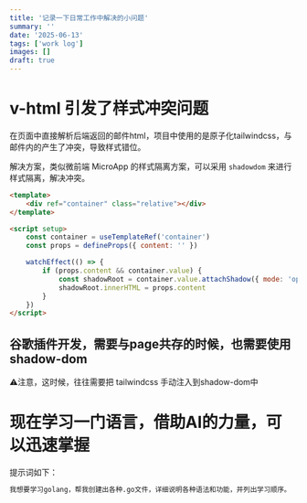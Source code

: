 ```yaml
---
title: '记录一下日常工作中解决的小问题'
summary: ''
date: '2025-06-13'
tags: ['work log']
images: []
draft: true
---
```


# v-html 引发了样式冲突问题

在页面中直接解析后端返回的邮件html，项目中使用的是原子化tailwindcss，与邮件内的产生了冲突，导致样式错位。

解决方案，类似微前端 MicroApp 的样式隔离方案，可以采用 `shadowdom` 来进行样式隔离，解决冲突。

```html
<template>
    <div ref="container" class="relative"></div>
</template>

<script setup>
    const container = useTemplateRef('container')
    const props = defineProps({ content: '' })

    watchEffect(() => {
        if (props.content && container.value) {
            const shadowRoot = container.value.attachShadow({ mode: 'open' })
            shadowRoot.innerHTML = props.content
        }
    })
</script>
```

## 谷歌插件开发，需要与page共存的时候，也需要使用shadow-dom

⚠️注意，这时候，往往需要把 tailwindcss 手动注入到shadow-dom中

# 现在学习一门语言，借助AI的力量，可以迅速掌握

提示词如下：

```txt
我想要学习golang，帮我创建出各种.go文件，详细说明各种语法和功能，并列出学习顺序。
```
